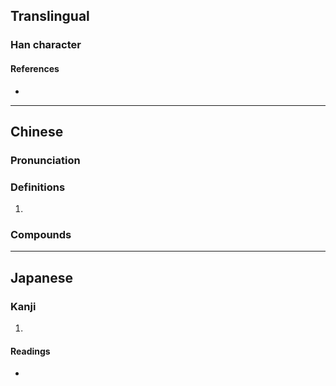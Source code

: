{{character info/new}}
==Translingual==

===Han character===
{{Han char|rn=46|rad=山|as=11|sn=14|four=27762|canj=USMA|ids=⿰山習}}

====References====
* {{Han ref|kx=0319.111|dkj=08442|dj=0619.200|hdz=10795.200|uh=5D8D|ud=23949|bh=E1AF|bd=57775}}

----

==Chinese==
{{zh-forms}}

===Pronunciation===
{{zh-pron
|m=xí
|c=zaap6
|cat=
}}

===Definitions===
{{zh-hanzi}}

# {{zh-only|嶍峨}}

===Compounds===
{{zh-der|嶍峨}}

----

==Japanese==

===Kanji===
{{ja-kanji|grade=|rs=山11}}

# {{rfdef|ja|sort=山11}}

====Readings====
* {{ja-readings|on=[[しふ]] (shifu)|kun=}}